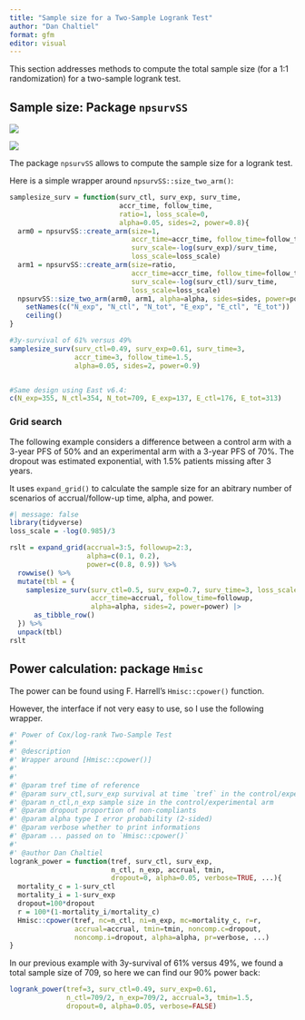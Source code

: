 ```yaml
---
title: "Sample size for a Two-Sample Logrank Test"
author: "Dan Chaltiel"
format: gfm
editor: visual
---
```


This section addresses methods to compute the total sample size (for a 1:1 randomization) for a two-sample logrank test.

## Sample size: Package `npsurvSS`

![](https://img.shields.io/badge/East-Validated-green.svg)

![](https://img.shields.io/badge/nQuery-Untested-blue.svg)

The package `npsurvSS` allows to compute the sample size for a logrank test.

Here is a simple wrapper around `npsurvSS::size_two_arm()`:

```r
samplesize_surv = function(surv_ctl, surv_exp, surv_time, 
                           accr_time, follow_time, 
                           ratio=1, loss_scale=0,
                           alpha=0.05, sides=2, power=0.8){ 
  arm0 = npsurvSS::create_arm(size=1, 
                              accr_time=accr_time, follow_time=follow_time, 
                              surv_scale=-log(surv_exp)/surv_time, 
                              loss_scale=loss_scale)
  arm1 = npsurvSS::create_arm(size=ratio, 
                              accr_time=accr_time, follow_time=follow_time, 
                              surv_scale=-log(surv_ctl)/surv_time, 
                              loss_scale=loss_scale)
  npsurvSS::size_two_arm(arm0, arm1, alpha=alpha, sides=sides, power=power) |> 
    setNames(c("N_exp", "N_ctl", "N_tot", "E_exp", "E_ctl", "E_tot")) |> 
    ceiling()
}

#3y-survival of 61% versus 49%
samplesize_surv(surv_ctl=0.49, surv_exp=0.61, surv_time=3, 
                accr_time=3, follow_time=1.5, 
                alpha=0.05, sides=2, power=0.9) 


#Same design using East v6.4: 
c(N_exp=355, N_ctl=354, N_tot=709, E_exp=137, E_ctl=176, E_tot=313)
```

### Grid search

The following example considers a difference between a control arm with a 3-year PFS of 50% and an experimental arm with a 3-year PFS of 70%. The dropout was estimated exponential, with 1.5% patients missing after 3 years.

It uses `expand_grid()` to calculate the sample size for an abitrary number of scenarios of accrual/follow-up time, alpha, and power.

```r
#| message: false
library(tidyverse)
loss_scale = -log(0.985)/3

rslt = expand_grid(accrual=3:5, followup=2:3,
                   alpha=c(0.1, 0.2),
                   power=c(0.8, 0.9)) %>%
  rowwise() %>% 
  mutate(tbl = {
    samplesize_surv(surv_ctl=0.5, surv_exp=0.7, surv_time=3, loss_scale=loss_scale,
                    accr_time=accrual, follow_time=followup,
                    alpha=alpha, sides=2, power=power) |>
      as_tibble_row()
  }) %>% 
  unpack(tbl)
rslt
```

## Power calculation: package `Hmisc`

The power can be found using F. Harrell's `Hmisc::cpower()` function.

However, the interface if not very easy to use, so I use the following wrapper.

```r
#' Power of Cox/log-rank Two-Sample Test 
#'
#' @description
#' Wrapper around [Hmisc::cpower()]
#'
#'
#' @param tref time of reference
#' @param surv_ctl,surv_exp survival at time `tref` in the control/experimental arm
#' @param n_ctl,n_exp sample size in the control/experimental arm
#' @param dropout proportion of non-compliants
#' @param alpha type I error probability (2-sided)
#' @param verbose whether to print informations
#' @param ... passed on to `Hmisc::cpower()`
#' 
#' @author Dan Chaltiel
logrank_power = function(tref, surv_ctl, surv_exp, 
                         n_ctl, n_exp, accrual, tmin,
                         dropout=0, alpha=0.05, verbose=TRUE, ...){
  mortality_c = 1-surv_ctl
  mortality_i = 1-surv_exp
  dropout=100*dropout
  r = 100*(1-mortality_i/mortality_c)
  Hmisc::cpower(tref, nc=n_ctl, ni=n_exp, mc=mortality_c, r=r, 
                accrual=accrual, tmin=tmin, noncomp.c=dropout, 
                noncomp.i=dropout, alpha=alpha, pr=verbose, ...)
}
```

In our previous example with 3y-survival of 61% versus 49%, we found a total sample size of 709, so here we can find our 90% power back:

```r
logrank_power(tref=3, surv_ctl=0.49, surv_exp=0.61, 
              n_ctl=709/2, n_exp=709/2, accrual=3, tmin=1.5,
              dropout=0, alpha=0.05, verbose=FALSE)

```

